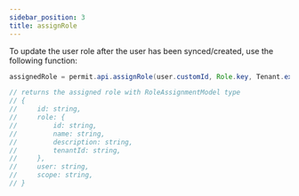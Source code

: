 ```yaml
---
sidebar_position: 3
title: assignRole
---
```


To update the user role after the user has been synced/created, use the following function:

```java
assignedRole = permit.api.assignRole(user.customId, Role.key, Tenant.externalId);

// returns the assigned role with RoleAssignmentModel type
// {
//     id: string,
//     role: {
//         id: string,
//         name: string,
//         description: string,
//         tenantId: string,
//     },
//     user: string,
//     scope: string,
// }
```
